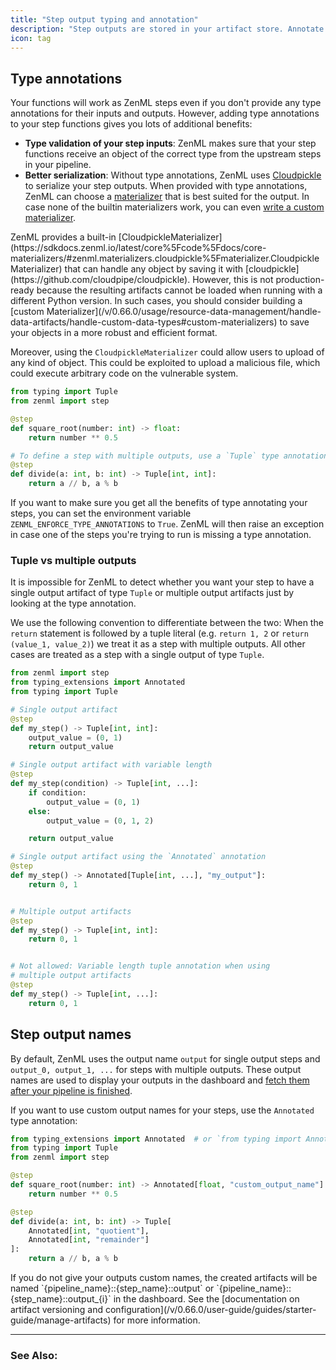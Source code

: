 ```yaml
---
title: "Step output typing and annotation"
description: "Step outputs are stored in your artifact store. Annotate and name them to make more explicit."
icon: tag
---
```


## Type annotations

Your functions will work as ZenML steps even if you don't provide any type annotations for their inputs and outputs. However, adding type annotations to your step functions gives you lots of additional benefits:

* **Type validation of your step inputs**: ZenML makes sure that your step functions receive an object of the correct type from the upstream steps in your pipeline.
* **Better serialization**: Without type annotations, ZenML uses [Cloudpickle](https://github.com/cloudpipe/cloudpickle) to serialize your step outputs. When provided with type annotations, ZenML can choose a [materializer](/v/0.66.0/getting-started/core-concepts#materializers) that is best suited for the output. In case none of the builtin materializers work, you can even [write a custom materializer](/v/0.66.0/usage/resource-data-management/handle-data-artifacts/handle-custom-data-types).

<Note>
    ZenML provides a built-in [CloudpickleMaterializer](https://sdkdocs.zenml.io/latest/core%5Fcode%5Fdocs/core-materializers/#zenml.materializers.cloudpickle%5Fmaterializer.CloudpickleMaterializer) that can handle any object by saving it with [cloudpickle](https://github.com/cloudpipe/cloudpickle). However, this is not production-ready because the resulting artifacts cannot be loaded when running with a different Python version. In such cases, you should consider building a [custom Materializer](/v/0.66.0/usage/resource-data-management/handle-data-artifacts/handle-custom-data-types#custom-materializers) to save your objects in a more robust and efficient format.
</Note>

Moreover, using the `CloudpickleMaterializer` could allow users to upload of any kind of object. This could be exploited to upload a malicious file, which could execute arbitrary code on the vulnerable system.


```py
from typing import Tuple
from zenml import step

@step
def square_root(number: int) -> float:
    return number ** 0.5

# To define a step with multiple outputs, use a `Tuple` type annotation
@step
def divide(a: int, b: int) -> Tuple[int, int]:
    return a // b, a % b
```

If you want to make sure you get all the benefits of type annotating your steps, you can set the environment variable `ZENML_ENFORCE_TYPE_ANNOTATIONS` to `True`. ZenML will then raise an exception in case one of the steps you're trying to run is missing a type annotation.

### Tuple vs multiple outputs

It is impossible for ZenML to detect whether you want your step to have a single output artifact of type `Tuple` or multiple output artifacts just by looking at the type annotation.

We use the following convention to differentiate between the two: When the `return` statement is followed by a tuple literal (e.g. `return 1, 2` or `return (value_1, value_2)`) we treat it as a step with multiple outputs. All other cases are treated as a step with a single output of type `Tuple`.


```py
from zenml import step
from typing_extensions import Annotated
from typing import Tuple

# Single output artifact
@step
def my_step() -> Tuple[int, int]:
    output_value = (0, 1)
    return output_value

# Single output artifact with variable length
@step
def my_step(condition) -> Tuple[int, ...]:
    if condition:
        output_value = (0, 1)
    else:
        output_value = (0, 1, 2)

    return output_value

# Single output artifact using the `Annotated` annotation
@step
def my_step() -> Annotated[Tuple[int, ...], "my_output"]:
    return 0, 1


# Multiple output artifacts
@step
def my_step() -> Tuple[int, int]:
    return 0, 1


# Not allowed: Variable length tuple annotation when using
# multiple output artifacts
@step
def my_step() -> Tuple[int, ...]:
    return 0, 1
```

## Step output names

By default, ZenML uses the output name `output` for single output steps and `output_0, output_1, ...` for steps with multiple outputs. These output names are used to display your outputs in the dashboard and [fetch them after your pipeline is finished](/v/0.66.0/usage/pipelines/build-pipelines/fetching-pipelines).

If you want to use custom output names for your steps, use the `Annotated` type annotation:

```py
from typing_extensions import Annotated  # or `from typing import Annotated on Python 3.9+
from typing import Tuple
from zenml import step

@step
def square_root(number: int) -> Annotated[float, "custom_output_name"]:
    return number ** 0.5

@step
def divide(a: int, b: int) -> Tuple[
    Annotated[int, "quotient"],
    Annotated[int, "remainder"]
]:
    return a // b, a % b
```

<Info>
    If you do not give your outputs custom names, the created artifacts will be named `{pipeline_name}::{step_name}::output` or `{pipeline_name}::{step_name}::output_{i}` in the dashboard. See the [documentation on artifact versioning and configuration](/v/0.66.0/user-guide/guides/starter-guide/manage-artifacts) for more information.
</Info>

---

### See Also:

<CardGroup cols={2}>
<Card title="Learn more about output annotation" icon="tag" href="/v/0.66.0/usage/resource-data-management/handle-data-artifacts/return-multiple-outputs-from-a-step" horizontal />
<Card title="Handle custom data types" icon="cube" href="/v/0.66.0/usage/resource-data-management/handle-data-artifacts/handle-custom-data-types" horizontal /> </CardGroup>

